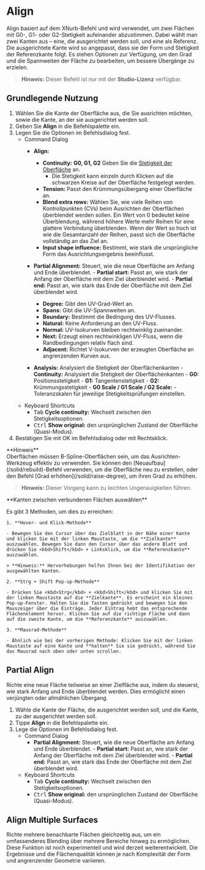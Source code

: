 
# Align

<Reference shortcut="" command="Align" button="" />

Align basiert auf dem XNurb-Befehl und wird verwendet, um zwei Flächen mit G0-, G1- oder G2-Stetigkeit aufeinander abzustimmen. Dabei wählt man zwei Kanten aus – eine, die ausgerichtet werden soll, und eine als Referenz. Die ausgerichtete Kante wird so angepasst, dass sie der Form und Stetigkeit der Referenzkante folgt. Es stehen Optionen zur Verfügung, um den Grad und die Spannweiten der Fläche zu bearbeiten, um bessere Übergänge zu erzielen.

> **Hinweis:** Dieser Befehl ist nur mit der **Studio-Lizenz** verfügbar.

## Grundlegende Nutzung

1. Wählen Sie die Kante der Oberfläche aus, die Sie ausrichten möchten, sowie die Kante, an der sie ausgerichtet werden soll.
2. Geben Sie **Align** in die Befehlspalette ein.
3. Legen Sie die Optionen im Befehlsdialog fest.
    - <Kst>Command Dialog</Kst>
        - **Align:**
            - **Continuity:** **G0, G1, G2** Geben Sie die [Stetigkeit der Oberfläche](/cad-essentials/continuity-curve-and-surface) an.
                - Die Stetigkeit kann einzeln durch Klicken auf die schwarzen Kreise auf der Oberfläche festgelegt werden.
            - **Tension:** Passt den Krümmungsübergang einer Oberfläche an.
            - **Blend extra rows:** Wählen Sie, wie viele Reihen von Kontrollpunkten (CVs) beim Ausrichten der Oberflächen überblendet werden sollen. Ein Wert von 0 bedeutet keine Überblendung, während höhere Werte mehr Reihen für eine glattere Verbindung überblenden. Wenn der Wert so hoch ist wie die Gesamtanzahl der Reihen, passt sich die Oberfläche vollständig an das Ziel an.
            - **Input shape influence:** Bestimmt, wie stark die ursprüngliche Form das Ausrichtungsergebnis beeinflusst.
        - **Partial Alignment:** Steuert, wie die neue Oberfläche am Anfang und Ende überblendet.
                - **Partial start:** Passt an, wie stark der Anfang der Oberfläche mit dem Ziel überblendet wird.
                - **Partial end:** Passt an, wie stark das Ende der Oberfläche mit dem Ziel überblendet wird.
            
            - **Degree:** Gibt den UV-Grad-Wert an.
            - **Spans:** Gibt die UV-Spannweiten an.
            - **Boundary:** Bestimmt die Bedingung des UV-Flusses.
            - **Natural:** Keine Anforderung an den UV-Fluss.
            - **Normal:** UV-Isokurven bleiben rechtwinklig zueinander.
            - **Next:** Erzeugt einen rechtwinkligen UV-Fluss, wenn die Randbedingungen relativ flach sind.
            - **Adjacent:** Richtet V-Isokurven der erzeugten Oberfläche an angrenzenden Kurven aus.
        - **Analysis:** Analysiert die Stetigkeit der Oberflächenkanten
                - **Continuity:** Analysiert die Stetigkeit der Oberflächenkanten
                    - **G0:** Positionsstetigkeit
                    - **G1:** Tangentenstetigkeit
                    - **G2:** Krümmungsstetigkeit
                - **G0 Scale / G1 Scale / G2 Scale:** 
                    - Toleranzskalen für jeweilige Stetigkeitsprüfungen einstellen.
    - <Kst>Keyboard Shortcuts</Kst>
        - <kbd>Tab</kbd> **Cycle continuity:** Wechselt zwischen den Stetigkeitsoptionen.
        - <kbd>Ctrl</kbd> **Show original:** den ursprünglichen Zustand der Oberfläche (Quasi-Modus).
4. Bestätigen Sie mit OK im Befehlsdialog oder mit Rechtsklick.

<VideoPlayer fileName="align-1"/>

<Callout emoji="❗">
**Hinweis**<br />   
Oberflächen müssen B-Spline-Oberflächen sein, um das Ausrichten-Werkzeug effektiv zu verwenden. Sie können den [Neuaufbau](/solid/rebuild)-Befehl verwenden, um die Oberfläche neu zu erstellen, oder den Befehl [Grad erhöhen](/solid/raise-degree), um ihren Grad zu erhöhen.

> **Hinweis:** Dieser Vorgang kann zu leichten Ungenauigkeiten führen.

</Callout>

<Callout type="info" emoji="ℹ️">
**Kanten zwischen verbundenen Flächen auswählen**

Es gibt 3 Methoden, um dies zu erreichen:

    1. **Hover- und Klick-Methode**
    
    - Bewegen Sie den Cursor über das Zielblatt in der Nähe einer Kante und klicken Sie mit der linken Maustaste, um die **Zielkante** auszuwählen. Bewegen Sie dann den Cursor über das andere Blatt und drücken Sie <kbd>Shift</kbd> + Linksklick, um die **Referenzkante** auszuwählen.

    > **Hinweis:** Hervorhebungen helfen Ihnen bei der Identifikation der ausgewählten Kanten.

    2. **Strg + Shift Pop-up-Methode**

    - Drücken Sie <kbd>Strg</kbd> + <kbd>Shift</kbd> und klicken Sie mit der linken Maustaste auf die **Zielkante**. Es erscheint ein kleines Pop-up-Fenster. Halten Sie die Tasten gedrückt und bewegen Sie den Mauszeiger über die Einträge. Jeder Eintrag hebt das entsprechende Flächenelement hervor. Klicken Sie auf die richtige Fläche und dann auf die zweite Kante, um die **Referenzkante** auszuwählen.

    3. **Mausrad-Methode**

    - Ähnlich wie bei der vorherigen Methode: Klicken Sie mit der linken Maustaste auf eine Kante und **halten** Sie sie gedrückt, während Sie das Mausrad nach oben oder unten scrollen.

</Callout>

<VideoPlayer fileName="align-0"/>

## Partial Align

Richte eine neue Fläche teilweise an einer Zielfläche aus, indem du steuerst, wie stark Anfang und Ende überblendet werden. Dies ermöglicht einen verjüngten oder allmählichen Übergang.

1. Wähle die Kante der Fläche, die ausgerichtet werden soll, und die Kante, zu der ausgerichtet werden soll.
2. Tippe **Align** in die Befehlspalette ein.
3. Lege die Optionen im Befehlsdialog fest.
    - <Kst>Command Dialog</Kst>
        - **Partial Alignment:** Steuert, wie die neue Oberfläche am Anfang und Ende überblendet.
                - **Partial start:** Passt an, wie stark der Anfang der Oberfläche mit dem Ziel überblendet wird.
                - **Partial end:** Passt an, wie stark das Ende der Oberfläche mit dem Ziel überblendet wird.
    - <Kst>Keyboard Shortcuts</Kst>
        - <kbd>Tab</kbd> **Cycle continuity:** Wechselt zwischen den Stetigkeitsoptionen.
        - <kbd>Ctrl</kbd> **Show original:** den ursprünglichen Zustand der Oberfläche (Quasi-Modus).

<VideoPlayer fileName="align-2"/>

## Align Multiple Surfaces

Richte mehrere benachbarte Flächen gleichzeitig aus, um ein umfassenderes Blending über mehrere Bereiche hinweg zu ermöglichen. Diese Funktion ist noch experimentell und wird derzeit weiterentwickelt. Die Ergebnisse und die Flächenqualität können je nach Komplexität der Form und angrenzender Geometrie variieren.

<VideoPlayer fileName="align-3"/>